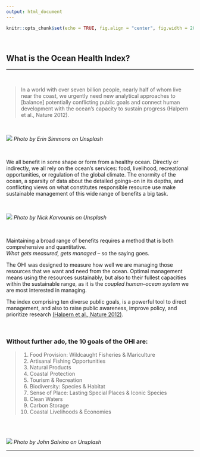 ```yaml
---
output: html_document
---
```


```r
knitr::opts_chunk$set(echo = TRUE, fig.align = "center", fig.width = 20)
```

<br>

## What is the Ocean Health Index?
***


<br>

> In a world with over seven billion people, nearly half of whom live near the coast, we urgently need new analytical approaches to [balance] potentially conflicting public goals and connect human development with the ocean’s capacity to sustain progress (Halpern et al., Nature 2012).

<br>

[![](images/erin-simmons-turtle-unsplash.jpg)](http://ohi-science.org/ohi-global/goals.html)
_Photo by Erin Simmons on Unsplash_

<br>

We all benefit in some shape or form from a healthy ocean. Directly or indirectly, we all rely on the ocean’s services: food, livelihood, recreational opportunities, or regulation of the global climate. The enormity of the ocean, a sparsity of data about the detailed goings-on in its depths, and conflicting views on what constitutes responsible resource use make sustainable management of this wide range of benefits a big task.

<br>

![](images/nick-karvounis-fishboat-unsplash.jpg)
_Photo by Nick Karvounis on Unsplash_

<br>

Maintaining a broad range of benefits requires a method that is both comprehensive and quantitative.  
_What gets measured, gets managed_ -- so the saying goes. 

The OHI was designed to measure how well we are managing those resources that we want and need from the ocean. Optimal management means using the resources sustainably, but also to their fullest capacities within the sustainable range, as it is the _coupled human–ocean system_ we are most interested in managing.

The index comprising ten diverse public goals, is a powerful tool to direct management, and also to raise public awareness, improve policy, and prioritize research [(Halpern et al., Nature 2012)](https://www.nature.com/articles/nature11397). 

<br>


### Without further ado, the 10 goals of the OHI are:

>1. Food Provision: Wildcaught Fisheries & Mariculture
1. Artisanal Fishing Opportunities
1. Natural Products
1. Coastal Protection
1. Tourism & Recreation
1. Biodiversity: Species & Habitat
1. Sense of Place: Lasting Special Places & Iconic Species
1. Clean Waters
1. Carbon Storage
1. Coastal Livelihoods & Economies



<br>
<br>

![](images/john-salvino-seaice-unsplash.jpg)
_Photo by John Salvino on Unsplash_


***
